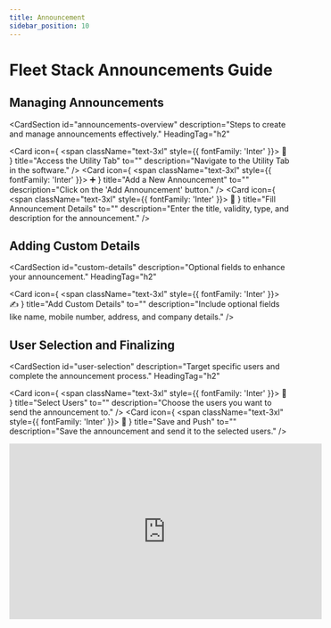 ```yaml
--- 
title: Announcement 
sidebar_position: 10 
--- 
```


# Fleet Stack Announcements Guide

## Managing Announcements

<CardSection
  id="announcements-overview"
  description="Steps to create and manage announcements effectively."
  HeadingTag="h2"
>
  <Card
    icon={
      <span className="text-3xl" style={{ fontFamily: 'Inter' }}>
        📢
      </span>
    }
    title="Access the Utility Tab"
    to=""
    description="Navigate to the Utility Tab in the software."
  />
  <Card
    icon={
      <span className="text-3xl" style={{ fontFamily: 'Inter' }}>
        ➕
      </span>
    }
    title="Add a New Announcement"
    to=""
    description="Click on the 'Add Announcement' button."
  />
  <Card
    icon={
      <span className="text-3xl" style={{ fontFamily: 'Inter' }}>
        📝
      </span>
    }
    title="Fill Announcement Details"
    to=""
    description="Enter the title, validity, type, and description for the announcement."
  />
</CardSection>

## Adding Custom Details

<CardSection
  id="custom-details"
  description="Optional fields to enhance your announcement."
  HeadingTag="h2"
>
  <Card
    icon={
      <span className="text-3xl" style={{ fontFamily: 'Inter' }}>
        ✍️
      </span>
    }
    title="Add Custom Details"
    to=""
    description="Include optional fields like name, mobile number, address, and company details."
  />
</CardSection>

## User Selection and Finalizing

<CardSection
  id="user-selection"
  description="Target specific users and complete the announcement process."
  HeadingTag="h2"
>
  <Card
    icon={
      <span className="text-3xl" style={{ fontFamily: 'Inter' }}>
        👥
      </span>
    }
    title="Select Users"
    to=""
    description="Choose the users you want to send the announcement to."
  />
  <Card
    icon={
      <span className="text-3xl" style={{ fontFamily: 'Inter' }}>
        💾
      </span>
    }
    title="Save and Push"
    to=""
    description="Save the announcement and send it to the selected users."
  />
</CardSection>

<div style={{ display: 'flex', justifyContent: 'center', marginTop: '20px' }}>
  <iframe
    width="560"
    height="315"
    src="https://www.youtube.com/Qh2RjmnklhM?si=qiu-d8_NzAJ4Qliv"
    title="Fleet Stack Announcements Tutorial"
    frameBorder="0"
    allow="accelerometer; autoplay; clipboard-write; encrypted-media; gyroscope; picture-in-picture"
    allowFullScreen
  ></iframe>
</div>

<head>
  <title>Fleet Stack Announcements Guide</title>
  <meta
    name="description"
    content="Step-by-step guide to creating and managing announcements with Fleet Stack."
  />
</head>

